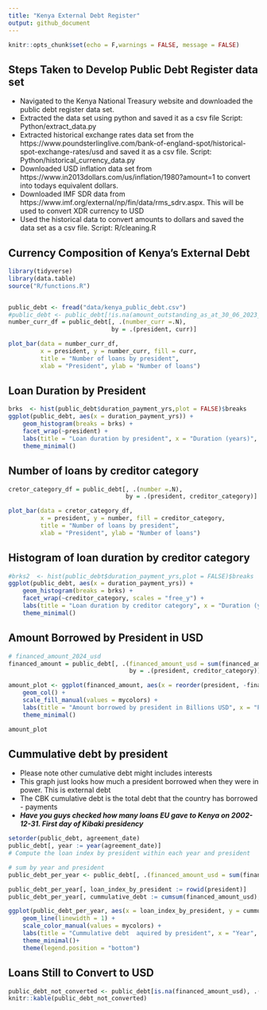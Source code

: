```yaml
---
title: "Kenya External Debt Register"
output: github_document
---
```


```r
knitr::opts_chunk$set(echo = F,warnings = FALSE, message = FALSE)
```

## Steps Taken to Develop Public Debt Register data set

- Navigated to the Kenya National Treasury website and downloaded the public debt register data set.
- Extracted the data set using python and saved it as a csv file Script: Python/extract_data.py
- Extracted historical exchange rates data set from the https://www.poundsterlinglive.com/bank-of-england-spot/historical-spot-exchange-rates/usd and saved it as a csv file. Script: Python/historical_currency_data.py
- Downloaded USD inflation data set from https://www.in2013dollars.com/us/inflation/1980?amount=1 to convert into todays equivalent dollars. 
- Downloaded IMF SDR data from https://www.imf.org/external/np/fin/data/rms_sdrv.aspx. This will be used to convert XDR currency to USD
- Used the historical data to convert amounts to dollars and saved the data set as a csv file. Script: R/cleaning.R

## Currency Composition of Kenya's External Debt


```r
library(tidyverse)
library(data.table)
source("R/functions.R")


public_debt <- fread("data/kenya_public_debt.csv")
#public_debt <- public_debt[!is.na(amount_outstanding_as_at_30_06_2023_fx)]
number_curr_df = public_debt[, .(number_curr =.N), 
                             by = .(president, curr)]

plot_bar(data = number_curr_df, 
         x = president, y = number_curr, fill = curr, 
         title = "Number of loans by president",
         xlab = "President", ylab = "Number of loans")

```


## Loan Duration by President


```r
brks  <- hist(public_debt$duration_payment_yrs,plot = FALSE)$breaks
ggplot(public_debt, aes(x = duration_payment_yrs)) +
    geom_histogram(breaks = brks) +
    facet_wrap(~president) +
    labs(title = "Loan duration by president", x = "Duration (years)", y = "Count") +
    theme_minimal()

```

## Number of loans by creditor category

```r

cretor_category_df = public_debt[, .(number =.N), 
                                 by = .(president, creditor_category)]

plot_bar(data = cretor_category_df, 
         x = president, y = number, fill = creditor_category, 
         title = "Number of loans by president",
         xlab = "President", ylab = "Number of loans")
```


## Histogram of loan duration by creditor category

```r
#brks2  <- hist(public_debt$duration_payment_yrs,plot = FALSE)$breaks
ggplot(public_debt, aes(x = duration_payment_yrs)) +
    geom_histogram(breaks = brks) +
    facet_wrap(~creditor_category, scales = "free_y") +
    labs(title = "Loan duration by creditor category", x = "Duration (years)", y = "Count") +
    theme_minimal()
```



## Amount Borrowed by President in USD

```r

# financed_amount_2024_usd
financed_amount = public_debt[, .(financed_amount_usd = sum(financed_amount_usd, na.rm = TRUE)), 
                                  by = .(president, creditor_category)]

amount_plot <- ggplot(financed_amount, aes(x = reorder(president, -financed_amount_usd), y = financed_amount_usd/1000000000, fill =creditor_category )) +
    geom_col() +
    scale_fill_manual(values = mycolors) +
    labs(title = "Amount borrowed by president in Billions USD", x = "President", y = "Amount borrowed") +
    theme_minimal()

amount_plot

```

## Cummulative debt by president
- Please note other  cumulative debt might includes interests
- This graph just looks how much a president borrowed when they were in power. This is external debt
- The CBK cumulative debt is the total debt that the country has borrowed - payments
- ***Have you guys checked how many loans EU gave to Kenya on 2002-12-31. First day of Kibaki presidency***

```r


setorder(public_debt, agreement_date)
public_debt[, year := year(agreement_date)]
# Compute the loan index by president within each year and president

# sum by year and president
public_debt_per_year <- public_debt[, .(financed_amount_usd = sum(financed_amount_usd, na.rm = T)), by = .(president, year)]

public_debt_per_year[, loan_index_by_president := rowid(president)]
public_debt_per_year[, cummulative_debt := cumsum(financed_amount_usd), by = .(president)]

ggplot(public_debt_per_year, aes(x = loan_index_by_president, y = cummulative_debt/1000000000, color = president)) +
    geom_line(linewidth = 1) +
    scale_color_manual(values = mycolors) +
    labs(title = "Cummulative debt  aquired by president", x = "Year", y = "Amount borrowed (Billion USD)") +
    theme_minimal()+
    theme(legend.position = "bottom")

```

## Loans Still to Convert to USD

```r
public_debt_not_converted <- public_debt[is.na(financed_amount_usd), .(loan_ref_number,creditor_name,agreement_date, org_financed_amount,revised_financed_amount, curr)]
knitr::kable(public_debt_not_converted)
```